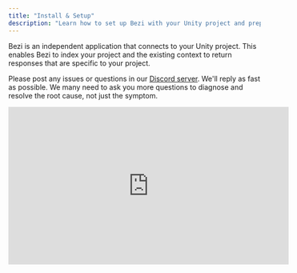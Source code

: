 ```yaml
---
title: "Install & Setup"
description: "Learn how to set up Bezi with your Unity project and prepare to prompt"
---
```


Bezi is an independent application that connects to your Unity project. This enables Bezi to index your project and the existing context to return responses that are specific to your project.

Please post any issues or questions in our [Discord server](https://discord.com/invite/UKWB46HTT9). We'll reply as fast as possible. We many need to ask you more questions to diagnose and resolve the root cause, not just the symptom.

<iframe width="560" height="315" src="https://www.youtube.com/embed/WRkpliHvBTQ" title="YouTube video player" frameborder="0" allow="accelerometer; autoplay; clipboard-write; encrypted-media; gyroscope; picture-in-picture" allowfullscreen />

## Install Bezi and set-up your account

<Steps>
  <Step title="Install the Bezi app">
    1. Visit [bezi.com](http://bezi.com) \> click `Download` \> select your operating system
    2. Run the installer
    3. Launch the Bezi app

    We recommend adding the Bezi app to your dock for ease of access
  </Step>
  <Step title="Set-up your account">
    1. Open the Bezi app
    2. Select `Log In / Sign Up` to setup your account. You can use your email, or sign up with Google
    3. When your account is setup, you'll see a webpage that says "Launch Bezi App"
    4. Click `Launch app` to return to Bezi
    5. Your free trial period (100 credits, no time limit) starts now!
  </Step>
</Steps>

## Connect Bezi to Unity

<Steps>
  <Step title="Check your Unity version">
    Confirm you're running a Unity version that Bezi supports:

    - **Unity 6**
    - **Unity 2023**
    - **Unity 2022**
    - **Unity 2021**
  </Step>
  <Step title="Open a Unity project ">
    1. Open the Unity project you want to connect to Bezi
    2. Confirm the Unity project is in a folder with write permissions
    3. Return to Bezi
    4. Open the **Project Picker** dropdown \> select the project
    5. If you don't see the desired project in the dropdown, click `Add project` at the bottom of the dropdown to manually add a Unity project to Bezi
       1. If you can't find your Unity project, see [this documentation](https://docs.bezi.com/bezi/troubleshooting#why-am-i-not-seeing-my-project-in-the-projects-dropdown%3F).

    <Tip>
      Both the Unity project and Bezi app must be open to use them together. We recommend a split screen to see both simultaneously.
    </Tip>
  </Step>
  <Step title="Confirm Bezi identified the Unity project">
    Check the **Project Picker**  in the Bezi menu bar to confirm Bezi identified the right Unity project.

    ![Projectpicker Pn](/images/projectpicker.png)
  </Step>
  <Step title="Install the Bezi plugin in Unity">
    Select the plugin `Install` button, located in the Get Started flow.

    <Tip>
      If you run into trouble installing the plugin via the Bezi app, you can download the Unity plugin directly from our [Changelog](https://docs.bezi.com/bezi/product/changelog).
    </Tip>
    <Frame>
      ![Installunityplugin Pn](/images/installunityplugin.png)
    </Frame>
    The plugin `Install` button is also availabe in the bottom bar, which is where you'll receive notices for version updates outside of the onboarding flow.
  </Step>
  <Step title="Give Unity permission to install">
    Once you've clicked `Install`, return to your Unity project. It will ask you for consent to install, then the Unity Package Manager popup will appear.

    You may also see a "**_Consent Request_**" popup from Unity at this stage. This popup is completely safe to accept, and will only modify some APIs from Bezi that need to match your Unity version. None of your personal files will be affected.
  </Step>
  <Step title="Confirm connection status">
    Once Unity and Bezi are connected, you will see a green dot next to the **Bezi icon** in Unity's menu and a green dot next to the Unity icon in Bezi's menu. If the bar in Unity is red at first, **click on the bar** to retry the connection.

    <Warning>
      If either connection indicator is red, the connection must be reinstated in order for Bezi to work.
    </Warning>
    <Frame>
      ![Successfulconnection Pn](/images/successfulconnection.png)
    </Frame>
  </Step>
  <Step title="Sync all project assets" stepNumber={7}>
    The first time you connect Bezi to a Unity project, it needs time to index the entire project. This enables Bezi to adapt all responses to your project. It’s important not to prompt Bezi until all project assets are successfully indexed, otherwise you risk receiving generic responses.

    See the Asset Sync docs for complete details.

    <Card title="Asset Sync documentation" icon="layer-group" iconType="solid" color="#000000" href="https://docs.bezi.com/bezi/product/asset-sync">
      
    </Card>
  </Step>
  <Step title="Prepare to prompt!">
    Before you prompt Bezi, we suggest you do the following: 

    - Learn [how to prompt Bezi](https://docs.bezi.com/bezi/prompt-guide) for optimal results
    - Learn how to [tag assets/scripts in prompts](https://docs.bezi.com/bezi/product/reference-assets-in-prompts) for better results
    - Create your [custom Project Rules](https://docs.bezi.com/bezi/product/project-rules)
  </Step>
</Steps>